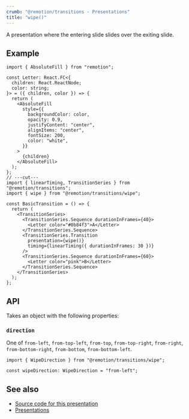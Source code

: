 ```yaml
---
crumb: "@remotion/transitions - Presentations"
title: "wipe()"
---
```


A presentation where the entering slide slides over the exiting slide.

<Demo type="wipe" />

## Example

```tsx twoslash title="FadeTransition.tsx"
import { AbsoluteFill } from "remotion";

const Letter: React.FC<{
  children: React.ReactNode;
  color: string;
}> = ({ children, color }) => {
  return (
    <AbsoluteFill
      style={{
        backgroundColor: color,
        opacity: 0.9,
        justifyContent: "center",
        alignItems: "center",
        fontSize: 200,
        color: "white",
      }}
    >
      {children}
    </AbsoluteFill>
  );
};
// ---cut---
import { linearTiming, TransitionSeries } from "@remotion/transitions";
import { wipe } from "@remotion/transitions/wipe";

const BasicTransition = () => {
  return (
    <TransitionSeries>
      <TransitionSeries.Sequence durationInFrames={40}>
        <Letter color="#0b84f3">A</Letter>
      </TransitionSeries.Sequence>
      <TransitionSeries.Transition
        presentation={wipe()}
        timing={linearTiming({ durationInFrames: 30 })}
      />
      <TransitionSeries.Sequence durationInFrames={60}>
        <Letter color="pink">B</Letter>
      </TransitionSeries.Sequence>
    </TransitionSeries>
  );
};
```

## API

Takes an object with the following properties:

### `direction`

One of `from-left`, `from-top-left`, `from-top`, `from-top-right`, `from-right`, `from-bottom-right`, `from-bottom`, `from-bottom-left`.

```tsx twoslash title="TypeScript type"
import { WipeDirection } from "@remotion/transitions/wipe";

const wipeDirection: WipeDirection = "from-left";
```

## See also

- [Source code for this presentation](https://github.com/remotion-dev/remotion/blob/main/packages/transitions/src/presentations/slide.tsx)
- [Presentations](/docs/transitions/presentations)
